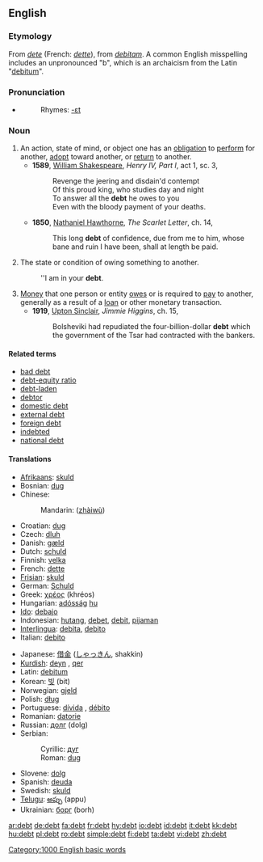 ==English==
{{wikipedia}}

===Etymology===
From {{OF.}} ''[[dete]]'' (French: ''[[dette]]''), from {{L.}} ''[[debitam]]''. A common English misspelling includes an unpronounced "b", which is an archaicism from the Latin "[[debitum]]".

===Pronunciation===
{{IPA|/dɛt/}}
*{{audio|en-us-debt.ogg|Audio (US)}}
*:Rhymes: [[Rhymes:English:-ɛt|-ɛt]]

===Noun===
{{en-noun}}
# An action, state of mind, or object one has an [[obligation]] to [[perform]] for another, [[adopt]] toward another, or [[return]] to another.
#*'''1589''', [[w:William_Shakespeare|William Shakespeare]], ''Henry IV, Part I'', act 1, sc. 3, 
#*:Revenge the jeering and disdain'd contempt
#*:Of this proud king, who studies day and night
#*:To answer all the '''debt''' he owes to you
#*:Even with the bloody payment of your deaths.
#*'''1850''', [[w:Nathaniel_Hawthorne|Nathaniel Hawthorne]], ''The Scarlet Letter'', ch. 14,
#*:This long '''debt''' of confidence, due from me to him, whose bane and ruin I have been, shall at length be paid. 
# The state or condition of owing something to another.
#:''I am in your '''debt'''.
# [[Money]] that one person or entity [[owe]]s or is required to [[pay]] to another, generally as a result of a [[loan]] or other monetary transaction.
#*'''1919''', [[w:Upton_Sinclair|Upton Sinclair]], ''Jimmie Higgins'', ch. 15,
#*:Bolsheviki had repudiated the four-billion-dollar '''debt''' which the government of the Tsar had contracted with the bankers.

====Related terms====
* [[bad debt]]
* [[debt-equity ratio]]
* [[debt-laden]]
* [[debtor]]
* [[domestic debt]]
* [[external debt]]
* [[foreign debt]]
* [[indebted]]
* [[national debt]]

====Translations====
{{top}}
*[[Afrikaans]]: [[skuld]]
*Bosnian: [[dug#Bosnian|dug]] {{m}}
*Chinese:
*:Mandarin: {{zh-ts|債務|债务}} ([[zhàiwù]])
*Croatian: [[dug#Croatian|dug]] {{m}}
*Czech: [[dluh]] {{m}}
*Danish: [[gæld]]
*Dutch: [[schuld]]
*Finnish: [[velka]]
*French: [[dette]]
*[[Frisian]]: [[skuld]]
*German: [[Schuld]] {{f}}
*Greek: [[χρέος]] (khréos) {{n}}
*Hungarian: [[adósság]] [[:hu:adósság|hu]]
*[[Ido]]: [[debajo]]
*Indonesian: [[hutang]], [[debet]], [[debit]], [[pijaman]]
*[[Interlingua]]: [[debita]], [[debito]]
*Italian: [[debito]] {{m}}
{{mid}}
*Japanese: [[借金]] ([[しゃっきん]], shakkin)
*[[Kurdish]]: [[deyn]] {{m}}, [[qer]] {{m}}
*Latin: [[debitum]] {{n}}
*Korean: [[빚]] (bit)
*Norwegian: [[gjeld]]
*Polish: [[dług]] {{m}}
*Portuguese: [[dívida]] {{f}}, [[débito]] {{m}}
*Romanian: [[datorie]] {{f}}
*Russian: [[долг]] (dolg) {{m}}
*Serbian:
*:Cyrillic: [[дуг#Serbian|дуг]] {{m}}
*:Roman: [[dug#Serbian|dug]] {{m}}
*Slovene: [[dolg]] {{m}}
*Spanish: [[deuda]] {{f}}
*Swedish: [[skuld]]
*[[Telugu]]: [[అప్పు]] (appu)
*Ukrainian: [[борг]] (borh) {{m}}
{{bottom}}

[[Category:1000 English basic words]]

[[ar:debt]]
[[de:debt]]
[[fa:debt]]
[[fr:debt]]
[[hy:debt]]
[[io:debt]]
[[id:debt]]
[[it:debt]]
[[kk:debt]]
[[hu:debt]]
[[pl:debt]]
[[ro:debt]]
[[simple:debt]]
[[fi:debt]]
[[ta:debt]]
[[vi:debt]]
[[zh:debt]]